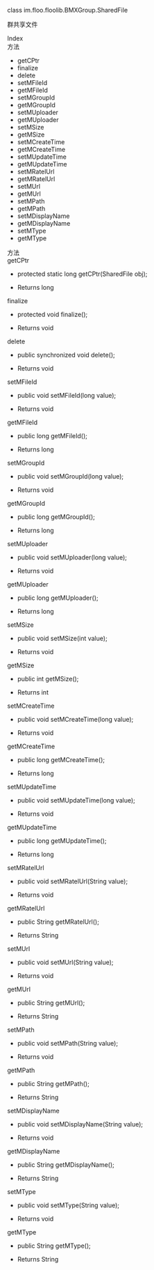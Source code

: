 <link rel="stylesheet" type="text/css" href="https://docs.qnsdk.com/styles/doc-v4-api.css" />
<div class="rtc-doc rtc-doc-page" id="rtc-doc">
<section class="rtc-doc-panel rtc-doc-describe rtc-doc-note">
                <p>class im.floo.floolib.BMXGroup.SharedFile</p>
                <p>群共享文件</p>
</section>
            <div class="rtc-doc-page-wrap">Index</div>
<section class="rtc-doc-panel">
        <div class="rtc-doc-page-title">方法</div>
        <ul class="rtc-doc-catalogue">
                <li><a onClick='document.location.replace(`${document.location.protocol}//${document.location.host}${document.location.pathname}${document.location.search}#getCPtr`)'>getCPtr</a></li>
                <li><a onClick='document.location.replace(`${document.location.protocol}//${document.location.host}${document.location.pathname}${document.location.search}#finalize`)'>finalize</a></li>
                <li><a onClick='document.location.replace(`${document.location.protocol}//${document.location.host}${document.location.pathname}${document.location.search}#delete`)'>delete</a></li>
                <li><a onClick='document.location.replace(`${document.location.protocol}//${document.location.host}${document.location.pathname}${document.location.search}#setMFileId`)'>setMFileId</a></li>
                <li><a onClick='document.location.replace(`${document.location.protocol}//${document.location.host}${document.location.pathname}${document.location.search}#getMFileId`)'>getMFileId</a></li>
                <li><a onClick='document.location.replace(`${document.location.protocol}//${document.location.host}${document.location.pathname}${document.location.search}#setMGroupId`)'>setMGroupId</a></li>
                <li><a onClick='document.location.replace(`${document.location.protocol}//${document.location.host}${document.location.pathname}${document.location.search}#getMGroupId`)'>getMGroupId</a></li>
                <li><a onClick='document.location.replace(`${document.location.protocol}//${document.location.host}${document.location.pathname}${document.location.search}#setMUploader`)'>setMUploader</a></li>
                <li><a onClick='document.location.replace(`${document.location.protocol}//${document.location.host}${document.location.pathname}${document.location.search}#getMUploader`)'>getMUploader</a></li>
                <li><a onClick='document.location.replace(`${document.location.protocol}//${document.location.host}${document.location.pathname}${document.location.search}#setMSize`)'>setMSize</a></li>
                <li><a onClick='document.location.replace(`${document.location.protocol}//${document.location.host}${document.location.pathname}${document.location.search}#getMSize`)'>getMSize</a></li>
                <li><a onClick='document.location.replace(`${document.location.protocol}//${document.location.host}${document.location.pathname}${document.location.search}#setMCreateTime`)'>setMCreateTime</a></li>
                <li><a onClick='document.location.replace(`${document.location.protocol}//${document.location.host}${document.location.pathname}${document.location.search}#getMCreateTime`)'>getMCreateTime</a></li>
                <li><a onClick='document.location.replace(`${document.location.protocol}//${document.location.host}${document.location.pathname}${document.location.search}#setMUpdateTime`)'>setMUpdateTime</a></li>
                <li><a onClick='document.location.replace(`${document.location.protocol}//${document.location.host}${document.location.pathname}${document.location.search}#getMUpdateTime`)'>getMUpdateTime</a></li>
                <li><a onClick='document.location.replace(`${document.location.protocol}//${document.location.host}${document.location.pathname}${document.location.search}#setMRatelUrl`)'>setMRatelUrl</a></li>
                <li><a onClick='document.location.replace(`${document.location.protocol}//${document.location.host}${document.location.pathname}${document.location.search}#getMRatelUrl`)'>getMRatelUrl</a></li>
                <li><a onClick='document.location.replace(`${document.location.protocol}//${document.location.host}${document.location.pathname}${document.location.search}#setMUrl`)'>setMUrl</a></li>
                <li><a onClick='document.location.replace(`${document.location.protocol}//${document.location.host}${document.location.pathname}${document.location.search}#getMUrl`)'>getMUrl</a></li>
                <li><a onClick='document.location.replace(`${document.location.protocol}//${document.location.host}${document.location.pathname}${document.location.search}#setMPath`)'>setMPath</a></li>
                <li><a onClick='document.location.replace(`${document.location.protocol}//${document.location.host}${document.location.pathname}${document.location.search}#getMPath`)'>getMPath</a></li>
                <li><a onClick='document.location.replace(`${document.location.protocol}//${document.location.host}${document.location.pathname}${document.location.search}#setMDisplayName`)'>setMDisplayName</a></li>
                <li><a onClick='document.location.replace(`${document.location.protocol}//${document.location.host}${document.location.pathname}${document.location.search}#getMDisplayName`)'>getMDisplayName</a></li>
                <li><a onClick='document.location.replace(`${document.location.protocol}//${document.location.host}${document.location.pathname}${document.location.search}#setMType`)'>setMType</a></li>
                <li><a onClick='document.location.replace(`${document.location.protocol}//${document.location.host}${document.location.pathname}${document.location.search}#getMType`)'>getMType</a></li>
        </ul>
</section>
<div class="rtc-doc-page-wrap">方法</div>
<section class="rtc-doc-panel">
<div class="rtc-doc-page-title rtc-doc-antor" id="getCPtr">getCPtr</div>
<ul class="rtc-doc-page-container">
        <li class="rtc-doc-sign-signature">
protected static long getCPtr(SharedFile obj);</li>
    </li>
<li class="rtc-doc-page-description">
    <div class="rtc-doc-desc-wrap">
        <p></p>
    </div>
    <div class="rtc-doc-returns-title">Returns <span>long</span></div>
</li>
</ul>
</section>
<section class="rtc-doc-panel">
<div class="rtc-doc-page-title rtc-doc-antor" id="finalize">finalize</div>
<ul class="rtc-doc-page-container">
        <li class="rtc-doc-sign-signature">
protected void finalize();</li>
    </li>
<li class="rtc-doc-page-description">
    <div class="rtc-doc-desc-wrap">
        <p></p>
    </div>
    <div class="rtc-doc-returns-title">Returns <span>void</span></div>
</li>
</ul>
</section>
<section class="rtc-doc-panel">
<div class="rtc-doc-page-title rtc-doc-antor" id="delete">delete</div>
<ul class="rtc-doc-page-container">
        <li class="rtc-doc-sign-signature">
public synchronized void delete();</li>
    </li>
<li class="rtc-doc-page-description">
    <div class="rtc-doc-desc-wrap">
        <p></p>
    </div>
    <div class="rtc-doc-returns-title">Returns <span>void</span></div>
</li>
</ul>
</section>
<section class="rtc-doc-panel">
<div class="rtc-doc-page-title rtc-doc-antor" id="setMFileId">setMFileId</div>
<ul class="rtc-doc-page-container">
        <li class="rtc-doc-sign-signature">
public void setMFileId(long value);</li>
    </li>
<li class="rtc-doc-page-description">
    <div class="rtc-doc-desc-wrap">
        <p></p>
    </div>
    <div class="rtc-doc-returns-title">Returns <span>void</span></div>
</li>
</ul>
</section>
<section class="rtc-doc-panel">
<div class="rtc-doc-page-title rtc-doc-antor" id="getMFileId">getMFileId</div>
<ul class="rtc-doc-page-container">
        <li class="rtc-doc-sign-signature">
public long getMFileId();</li>
    </li>
<li class="rtc-doc-page-description">
    <div class="rtc-doc-desc-wrap">
        <p></p>
    </div>
    <div class="rtc-doc-returns-title">Returns <span>long</span></div>
</li>
</ul>
</section>
<section class="rtc-doc-panel">
<div class="rtc-doc-page-title rtc-doc-antor" id="setMGroupId">setMGroupId</div>
<ul class="rtc-doc-page-container">
        <li class="rtc-doc-sign-signature">
public void setMGroupId(long value);</li>
    </li>
<li class="rtc-doc-page-description">
    <div class="rtc-doc-desc-wrap">
        <p></p>
    </div>
    <div class="rtc-doc-returns-title">Returns <span>void</span></div>
</li>
</ul>
</section>
<section class="rtc-doc-panel">
<div class="rtc-doc-page-title rtc-doc-antor" id="getMGroupId">getMGroupId</div>
<ul class="rtc-doc-page-container">
        <li class="rtc-doc-sign-signature">
public long getMGroupId();</li>
    </li>
<li class="rtc-doc-page-description">
    <div class="rtc-doc-desc-wrap">
        <p></p>
    </div>
    <div class="rtc-doc-returns-title">Returns <span>long</span></div>
</li>
</ul>
</section>
<section class="rtc-doc-panel">
<div class="rtc-doc-page-title rtc-doc-antor" id="setMUploader">setMUploader</div>
<ul class="rtc-doc-page-container">
        <li class="rtc-doc-sign-signature">
public void setMUploader(long value);</li>
    </li>
<li class="rtc-doc-page-description">
    <div class="rtc-doc-desc-wrap">
        <p></p>
    </div>
    <div class="rtc-doc-returns-title">Returns <span>void</span></div>
</li>
</ul>
</section>
<section class="rtc-doc-panel">
<div class="rtc-doc-page-title rtc-doc-antor" id="getMUploader">getMUploader</div>
<ul class="rtc-doc-page-container">
        <li class="rtc-doc-sign-signature">
public long getMUploader();</li>
    </li>
<li class="rtc-doc-page-description">
    <div class="rtc-doc-desc-wrap">
        <p></p>
    </div>
    <div class="rtc-doc-returns-title">Returns <span>long</span></div>
</li>
</ul>
</section>
<section class="rtc-doc-panel">
<div class="rtc-doc-page-title rtc-doc-antor" id="setMSize">setMSize</div>
<ul class="rtc-doc-page-container">
        <li class="rtc-doc-sign-signature">
public void setMSize(int value);</li>
    </li>
<li class="rtc-doc-page-description">
    <div class="rtc-doc-desc-wrap">
        <p></p>
    </div>
    <div class="rtc-doc-returns-title">Returns <span>void</span></div>
</li>
</ul>
</section>
<section class="rtc-doc-panel">
<div class="rtc-doc-page-title rtc-doc-antor" id="getMSize">getMSize</div>
<ul class="rtc-doc-page-container">
        <li class="rtc-doc-sign-signature">
public int getMSize();</li>
    </li>
<li class="rtc-doc-page-description">
    <div class="rtc-doc-desc-wrap">
        <p></p>
    </div>
    <div class="rtc-doc-returns-title">Returns <span>int</span></div>
</li>
</ul>
</section>
<section class="rtc-doc-panel">
<div class="rtc-doc-page-title rtc-doc-antor" id="setMCreateTime">setMCreateTime</div>
<ul class="rtc-doc-page-container">
        <li class="rtc-doc-sign-signature">
public void setMCreateTime(long value);</li>
    </li>
<li class="rtc-doc-page-description">
    <div class="rtc-doc-desc-wrap">
        <p></p>
    </div>
    <div class="rtc-doc-returns-title">Returns <span>void</span></div>
</li>
</ul>
</section>
<section class="rtc-doc-panel">
<div class="rtc-doc-page-title rtc-doc-antor" id="getMCreateTime">getMCreateTime</div>
<ul class="rtc-doc-page-container">
        <li class="rtc-doc-sign-signature">
public long getMCreateTime();</li>
    </li>
<li class="rtc-doc-page-description">
    <div class="rtc-doc-desc-wrap">
        <p></p>
    </div>
    <div class="rtc-doc-returns-title">Returns <span>long</span></div>
</li>
</ul>
</section>
<section class="rtc-doc-panel">
<div class="rtc-doc-page-title rtc-doc-antor" id="setMUpdateTime">setMUpdateTime</div>
<ul class="rtc-doc-page-container">
        <li class="rtc-doc-sign-signature">
public void setMUpdateTime(long value);</li>
    </li>
<li class="rtc-doc-page-description">
    <div class="rtc-doc-desc-wrap">
        <p></p>
    </div>
    <div class="rtc-doc-returns-title">Returns <span>void</span></div>
</li>
</ul>
</section>
<section class="rtc-doc-panel">
<div class="rtc-doc-page-title rtc-doc-antor" id="getMUpdateTime">getMUpdateTime</div>
<ul class="rtc-doc-page-container">
        <li class="rtc-doc-sign-signature">
public long getMUpdateTime();</li>
    </li>
<li class="rtc-doc-page-description">
    <div class="rtc-doc-desc-wrap">
        <p></p>
    </div>
    <div class="rtc-doc-returns-title">Returns <span>long</span></div>
</li>
</ul>
</section>
<section class="rtc-doc-panel">
<div class="rtc-doc-page-title rtc-doc-antor" id="setMRatelUrl">setMRatelUrl</div>
<ul class="rtc-doc-page-container">
        <li class="rtc-doc-sign-signature">
public void setMRatelUrl(String value);</li>
    </li>
<li class="rtc-doc-page-description">
    <div class="rtc-doc-desc-wrap">
        <p></p>
    </div>
    <div class="rtc-doc-returns-title">Returns <span>void</span></div>
</li>
</ul>
</section>
<section class="rtc-doc-panel">
<div class="rtc-doc-page-title rtc-doc-antor" id="getMRatelUrl">getMRatelUrl</div>
<ul class="rtc-doc-page-container">
        <li class="rtc-doc-sign-signature">
public String getMRatelUrl();</li>
    </li>
<li class="rtc-doc-page-description">
    <div class="rtc-doc-desc-wrap">
        <p></p>
    </div>
    <div class="rtc-doc-returns-title">Returns <span>String</span></div>
</li>
</ul>
</section>
<section class="rtc-doc-panel">
<div class="rtc-doc-page-title rtc-doc-antor" id="setMUrl">setMUrl</div>
<ul class="rtc-doc-page-container">
        <li class="rtc-doc-sign-signature">
public void setMUrl(String value);</li>
    </li>
<li class="rtc-doc-page-description">
    <div class="rtc-doc-desc-wrap">
        <p></p>
    </div>
    <div class="rtc-doc-returns-title">Returns <span>void</span></div>
</li>
</ul>
</section>
<section class="rtc-doc-panel">
<div class="rtc-doc-page-title rtc-doc-antor" id="getMUrl">getMUrl</div>
<ul class="rtc-doc-page-container">
        <li class="rtc-doc-sign-signature">
public String getMUrl();</li>
    </li>
<li class="rtc-doc-page-description">
    <div class="rtc-doc-desc-wrap">
        <p></p>
    </div>
    <div class="rtc-doc-returns-title">Returns <span>String</span></div>
</li>
</ul>
</section>
<section class="rtc-doc-panel">
<div class="rtc-doc-page-title rtc-doc-antor" id="setMPath">setMPath</div>
<ul class="rtc-doc-page-container">
        <li class="rtc-doc-sign-signature">
public void setMPath(String value);</li>
    </li>
<li class="rtc-doc-page-description">
    <div class="rtc-doc-desc-wrap">
        <p></p>
    </div>
    <div class="rtc-doc-returns-title">Returns <span>void</span></div>
</li>
</ul>
</section>
<section class="rtc-doc-panel">
<div class="rtc-doc-page-title rtc-doc-antor" id="getMPath">getMPath</div>
<ul class="rtc-doc-page-container">
        <li class="rtc-doc-sign-signature">
public String getMPath();</li>
    </li>
<li class="rtc-doc-page-description">
    <div class="rtc-doc-desc-wrap">
        <p></p>
    </div>
    <div class="rtc-doc-returns-title">Returns <span>String</span></div>
</li>
</ul>
</section>
<section class="rtc-doc-panel">
<div class="rtc-doc-page-title rtc-doc-antor" id="setMDisplayName">setMDisplayName</div>
<ul class="rtc-doc-page-container">
        <li class="rtc-doc-sign-signature">
public void setMDisplayName(String value);</li>
    </li>
<li class="rtc-doc-page-description">
    <div class="rtc-doc-desc-wrap">
        <p></p>
    </div>
    <div class="rtc-doc-returns-title">Returns <span>void</span></div>
</li>
</ul>
</section>
<section class="rtc-doc-panel">
<div class="rtc-doc-page-title rtc-doc-antor" id="getMDisplayName">getMDisplayName</div>
<ul class="rtc-doc-page-container">
        <li class="rtc-doc-sign-signature">
public String getMDisplayName();</li>
    </li>
<li class="rtc-doc-page-description">
    <div class="rtc-doc-desc-wrap">
        <p></p>
    </div>
    <div class="rtc-doc-returns-title">Returns <span>String</span></div>
</li>
</ul>
</section>
<section class="rtc-doc-panel">
<div class="rtc-doc-page-title rtc-doc-antor" id="setMType">setMType</div>
<ul class="rtc-doc-page-container">
        <li class="rtc-doc-sign-signature">
public void setMType(String value);</li>
    </li>
<li class="rtc-doc-page-description">
    <div class="rtc-doc-desc-wrap">
        <p></p>
    </div>
    <div class="rtc-doc-returns-title">Returns <span>void</span></div>
</li>
</ul>
</section>
<section class="rtc-doc-panel">
<div class="rtc-doc-page-title rtc-doc-antor" id="getMType">getMType</div>
<ul class="rtc-doc-page-container">
        <li class="rtc-doc-sign-signature">
public String getMType();</li>
    </li>
<li class="rtc-doc-page-description">
    <div class="rtc-doc-desc-wrap">
        <p></p>
    </div>
    <div class="rtc-doc-returns-title">Returns <span>String</span></div>
</li>
</ul>
</section>
</div>


